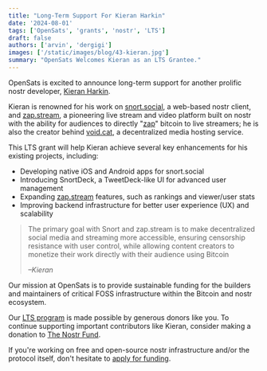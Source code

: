 ```yaml
---
title: "Long-Term Support For Kieran Harkin"
date: '2024-08-01'
tags: ['OpenSats', 'grants', 'nostr', 'LTS']
draft: false
authors: ['arvin', 'dergigi']
images: ['/static/images/blog/43-kieran.jpg']
summary: "OpenSats Welcomes Kieran as an LTS Grantee."
---
```


OpenSats is excited to announce long-term support for another prolific nostr
developer, [Kieran Harkin](https://github.com/v0l).

Kieran is renowned for his work on [snort.social](https://snort.social/), a
web-based nostr client, and [zap.stream](https://zap.stream/), a pioneering live
stream and video platform built on nostr with the ability for audiences to
directly "[zap](https://github.com/nostr-protocol/nips/blob/master/57.md)"
bitcoin to live streamers; he is also the creator behind
[void.cat](http://void.cat), a decentralized media hosting service.

This LTS grant will help Kieran achieve several key enhancements for his
existing projects, including:

- Developing native iOS and Android apps for snort.social
- Introducing SnortDeck, a TweetDeck-like UI for advanced user management
- Expanding [zap.stream](https://zap.stream/) features, such as rankings and viewer/user stats
- Improving backend infrastructure for better user experience (UX) and scalability

> The primary goal with Snort and zap.stream is to make decentralized social
> media and streaming more accessible, ensuring censorship resistance with user
> control, while allowing content creators to monetize their work directly with
> their audience using Bitcoin
>
><cite>–Kieran</cite>

Our mission at OpenSats is to provide sustainable funding for the builders and
maintainers of critical FOSS infrastructure within the Bitcoin and nostr
ecosystem.

Our [LTS program](/blog/nostr-lts-long-term-support-for-nostr-developers) is
made possible by generous donors like you. To continue supporting important
contributors like Kieran, consider making a donation to [The Nostr
Fund](/funds/nostr).

<center>
    <DonateToNostrFundButton/>
</center>

If you're working on free and open-source nostr infrastructure and/or the
protocol itself, don't hesitate to [apply for funding](/apply/).
